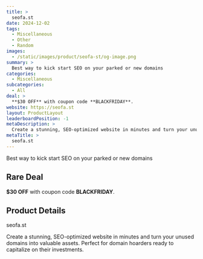```yaml
---
title: >
  seofa.st
date: 2024-12-02
tags:
  - Miscellaneous
  - Other
  - Random
images:
  - /static/images/product/seofa-st/og-image.png
summary: >
  Best way to kick start SEO on your parked or new domains
categories:
  - Miscellaneous
subcategories:
  - All
deal: >
  **$30 OFF** with coupon code **BLACKFRIDAY**.
website: https://seofa.st
layout: ProductLayout
leaderboardPosition: -1
metaDescription: >
  Create a stunning, SEO-optimized website in minutes and turn your unused domains into valuable assets. Perfect for domain hoarders ready to capitalize on their investments.
metaTitle: >
  seofa.st
---
```

Best way to kick start SEO on your parked or new domains

## Rare Deal

**$30 OFF** with coupon code **BLACKFRIDAY**.

## Product Details

seofa.st

Create a stunning, SEO-optimized website in minutes and turn your unused domains into valuable assets. Perfect for domain hoarders ready to capitalize on their investments.
